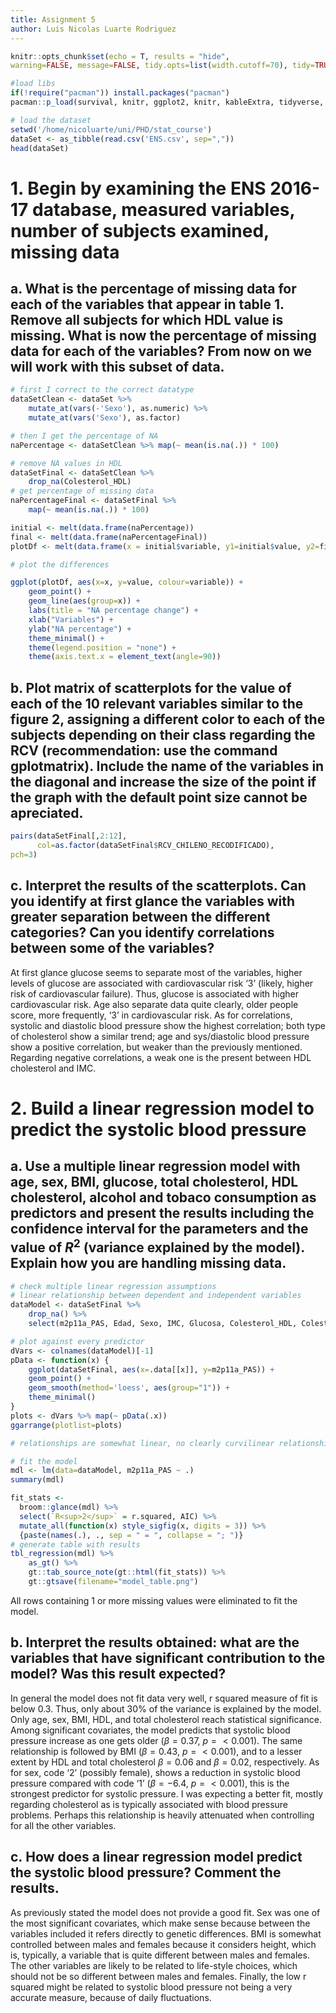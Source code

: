```yaml
---
title: Assignment 5
author: Luis Nicolas Luarte Rodriguez
---
```


```r
knitr::opts_chunk$set(echo = T, results = "hide",
warning=FALSE, message=FALSE, tidy.opts=list(width.cutoff=70), tidy=TRUE)
```


```r
#load libs
if(!require("pacman")) install.packages("pacman")
pacman::p_load(survival, knitr, ggplot2, knitr, kableExtra, tidyverse, My.stepwise, reshape2, GGally, ggpubr, gtsummary, formatR, gt)
```

```r
# load the dataset
setwd('/home/nicoluarte/uni/PHD/stat_course')
dataSet <- as_tibble(read.csv('ENS.csv', sep=","))
head(dataSet)
```

# 1. Begin by examining the ENS 2016-17 database, measured variables, number of subjects examined, missing data

## a. What is the percentage of missing data for each of the variables that appear in table 1. Remove all subjects for which HDL value is missing. What is now the percentage of missing data for each of the variables? From now on we will work with this subset of data.

```r
# first I correct to the correct datatype
dataSetClean <- dataSet %>%
	mutate_at(vars(-'Sexo'), as.numeric) %>%
	mutate_at(vars('Sexo'), as.factor)

# then I get the percentage of NA
naPercentage <- dataSetClean %>% map(~ mean(is.na(.)) * 100)

# remove NA values in HDL
dataSetFinal <- dataSetClean %>%
	drop_na(Colesterol_HDL)
# get percentage of missing data
naPercentageFinal <- dataSetFinal %>%
	map(~ mean(is.na(.)) * 100)

initial <- melt(data.frame(naPercentage))
final <- melt(data.frame(naPercentageFinal))
plotDf <- melt(data.frame(x = initial$variable, y1=initial$value, y2=final$value))

# plot the differences

ggplot(plotDf, aes(x=x, y=value, colour=variable)) +
	geom_point() +
	geom_line(aes(group=x)) +
	labs(title = "NA percentage change") +
	xlab("Variables") +
	ylab("NA percentage") +
	theme_minimal() + 
	theme(legend.position = "none") +
	theme(axis.text.x = element_text(angle=90))

```
\newpage

## b. Plot matrix of scatterplots for the value of each of the 10 relevant variables similar to the figure 2, assigning a different color to each of the subjects depending on their class regarding the RCV (recommendation: use the command gplotmatrix). Include the name of the variables in the diagonal and increase the size of the point if the graph with the default point size cannot be apreciated.

```r
pairs(dataSetFinal[,2:12],
      col=as.factor(dataSetFinal$RCV_CHILENO_RECODIFICADO),
pch=3)
```

\newpage

## c. Interpret the results of the scatterplots. Can you identify at first glance the variables with greater separation between the different categories? Can you identify correlations between some of the variables?

At first glance glucose seems to separate most of the variables, higher levels of glucose are associated with cardiovascular risk '3' (likely, higher risk of cardiovascular failure). Thus, glucose is associated with higher cardiovascular risk. Age also separate data quite clearly, older people score, more frequently, '3' in cardiovascular risk. As for correlations, systolic and diastolic blood pressure show the highest correlation; both type of cholesterol show a similar trend; age and sys/diastolic blood pressure show a positive correlation, but weaker than the previously mentioned. Regarding negative correlations, a weak one is the present between HDL cholesterol and IMC.

# 2. Build a linear regression model to predict the systolic blood pressure

## a. Use a multiple linear regression model with age, sex, BMI, glucose, total cholesterol, HDL cholesterol, alcohol and tobaco consumption as predictors and present the results including the confidence interval for the parameters and the value of $R^2$ (variance explained by the model). Explain how you are handling missing data.

```r
# check multiple linear regression assumptions
# linear relationship between dependent and independent variables
dataModel <- dataSetFinal %>%
	drop_na() %>%
	select(m2p11a_PAS, Edad, Sexo, IMC, Glucosa, Colesterol_HDL, Colesterol_Total, m7p3, ta3)

# plot against every predictor
dVars <- colnames(dataModel)[-1]
pData <- function(x) {
	ggplot(dataSetFinal, aes(x=.data[[x]], y=m2p11a_PAS)) +
	geom_point() +
	geom_smooth(method='loess', aes(group="1")) +
	theme_minimal()
}
plots <- dVars %>% map(~ pData(.x))
ggarrange(plotlist=plots)

# relationships are somewhat linear, no clearly curvilinear relationship detected

# fit the model
mdl <- lm(data=dataModel, m2p11a_PAS ~ .)
summary(mdl)
```

```r
fit_stats <-
  broom::glance(mdl) %>%
  select(`R<sup>2</sup>` = r.squared, AIC) %>%
  mutate_all(function(x) style_sigfig(x, digits = 3)) %>%
  {paste(names(.), ., sep = " = ", collapse = "; ")}
# generate table with results
tbl_regression(mdl) %>%
	as_gt() %>%
	gt::tab_source_note(gt::html(fit_stats)) %>%
	gt::gtsave(filename="model_table.png")
```
All rows containing 1 or more missing values were eliminated to fit the model.

## b. Interpret the results obtained: what are the variables that have significant contribution to the model? Was this result expected?

In general the model does not fit data very well, r squared measure of fit is below 0.3. Thus, only about 30% of the variance is explained by the model. Only age, sex, BMI, HDL, and total cholesterol reach statistical significance. Among significant covariates, the model predicts that systolic blood pressure increase as one gets older ($\beta = 0.37$, $p = <0.001$). The same relationship is followed by BMI ($\beta = 0.43$, $p = <0.001$), and to a lesser extent by HDL and total cholesterol $\beta = 0.06$ and $\beta = 0.02$, respectively. As for sex, code '2' (possibly female), shows a reduction in systolic blood pressure compared with code '1' ($\beta = -6.4$, $p = <0.001$), this is the strongest predictor for systolic pressure. I was expecting a better fit, mostly regarding cholesterol as is typically associated with blood pressure problems. Perhaps this relationship is heavily attenuated when controlling for all the other variables.

## c. How does a linear regression model predict the systolic blood pressure? Comment the results.
As previously stated the model does not provide a good fit. Sex was one of the most significant covariates, which make sense because between the variables included it refers directly to genetic differences. BMI is somewhat controlled between males and females because it considers height, which is, typically, a variable that is quite different between males and females. The other variables are likely to be related to life-style choices, which should not be so different between males and females. Finally, the low r squared might be related to systolic blood pressure not being a very accurate measure, because of daily fluctuations.

